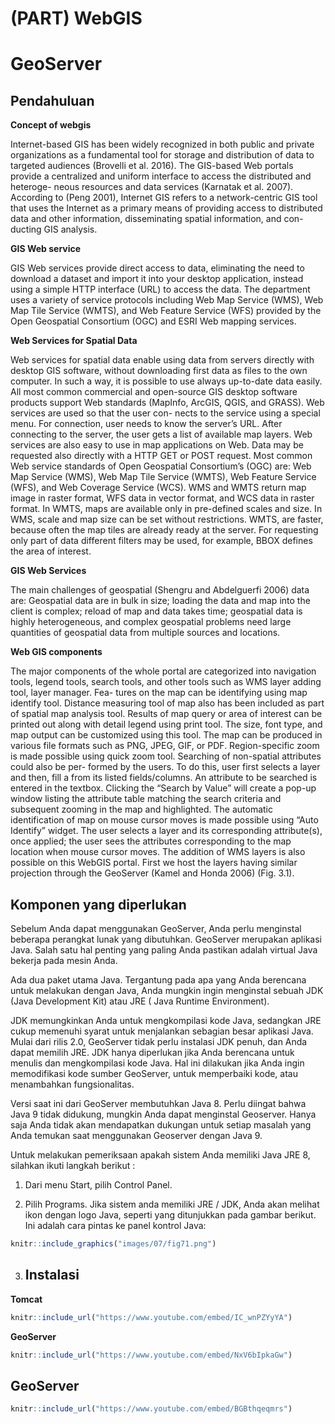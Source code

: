 # (PART) WebGIS {-}
# GeoServer

## Pendahuluan

**Concept of webgis**

Internet-based GIS has been widely recognized in both
public and private organizations as a fundamental tool for
storage and distribution of data to targeted audiences
(Brovelli et al. 2016).
The GIS-based Web portals provide a centralized and
uniform interface to access the distributed and heteroge-
neous resources and data services (Karnatak et al. 2007).
According to (Peng 2001), Internet GIS refers to a
network-centric GIS tool that uses the Internet as a primary
means of providing access to distributed data and other
information, disseminating spatial information, and con-
ducting GIS analysis.


**GIS Web service**

GIS Web services provide direct access to data, eliminating
the need to download a dataset and import it into your
desktop application, instead using a simple HTTP interface
(URL) to access the data. The department uses a variety of
service protocols including Web Map Service (WMS), Web
Map Tile Service (WMTS), and Web Feature Service (WFS) provided by the Open Geospatial Consortium
(OGC) and ESRI Web mapping services.

**Web Services for Spatial Data**

Web services for spatial data enable using data from servers
directly with desktop GIS software, without downloading
first data as files to the own computer. In such a way, it is
possible to use always up-to-date data easily. All most
common commercial and open-source GIS desktop software
products support Web standards (MapInfo, ArcGIS, QGIS,
and GRASS). Web services are used so that the user con-
nects to the service using a special menu. For connection,
user needs to know the server’s URL. After connecting to
the server, the user gets a list of available map layers. Web
services are also easy to use in map applications on Web.
Data may be requested also directly with a HTTP GET or
POST request.
Most common Web service standards of Open Geospatial
Consortium’s (OGC) are: Web Map Service (WMS), Web
Map Tile Service (WMTS), Web Feature Service (WFS),
and Web Coverage Service (WCS).
WMS and WMTS return map image in raster format,
WFS data in vector format, and WCS data in raster format.
In WMTS, maps are available only in pre-defined scales and
size. In WMS, scale and map size can be set without
restrictions. WMTS, are faster, because often the map tiles
are already ready at the server. For requesting only part of
data different filters may be used, for example, BBOX
defines the area of interest.

**GIS Web Services**

The main challenges of geospatial (Shengru and Abdelguerfi
2006) data are:
Geospatial data are in bulk in size; loading the data and map
into the client is complex; reload of map and data takes time;
geospatial data is highly heterogeneous, and complex
geospatial problems need large quantities of geospatial data
from multiple sources and locations.


**Web GIS components**

The major components of the whole portal are categorized
into navigation tools, legend tools, search tools, and other
tools such as WMS layer adding tool, layer manager. Fea-
tures on the map can be identifying using map identify tool.
Distance measuring tool of map also has been included as
part of spatial map analysis tool. Results of map query or
area of interest can be printed out along with detail legend
using print tool. The size, font type, and map output can be
customized using this tool. The map can be produced in
various file formats such as PNG, JPEG, GIF, or PDF.
Region-specific zoom is made possible using quick zoom
tool.
Searching of non-spatial attributes could also be per-
formed by the users. To do this, user first selects a layer and
then, fill a from its listed fields/columns. An attribute to be
searched is entered in the textbox. Clicking the “Search by
Value” will create a pop-up window listing the attribute table
matching the search criteria and subsequent zooming in the
map and highlighted.
The automatic identification of map on mouse cursor
moves is made possible using “Auto Identify” widget. The
user selects a layer and its corresponding attribute(s), once
applied; the user sees the attributes corresponding to the map
location when mouse cursor moves.
The addition of WMS layers is also possible on this
WebGIS portal. First we host the layers having similar
projection through the GeoServer (Kamel and Honda 2006)
(Fig. 3.1).
<!-- ## Konsep WebGIS -->

<!-- ```{r fig1424, fig.cap='Open Attribute Table',echo=FALSE, message=FALSE, warning=FALSE, out.width='30%', fig.asp=.75, fig.align='center'} -->
<!-- knitr::include_graphics("img/webgis/pic1.png") -->
<!-- ``` -->
## Komponen yang diperlukan

Sebelum Anda dapat menggunakan GeoServer, Anda perlu menginstal beberapa perangkat lunak yang dibutuhkan. GeoServer merupakan aplikasi Java. Salah satu hal penting yang paling
Anda pastikan adalah virtual Java bekerja pada mesin Anda.

Ada dua paket utama Java. Tergantung pada apa yang Anda berencana untuk melakukan dengan Java, Anda mungkin
ingin menginstal sebuah JDK (Java Development Kit) atau JRE
( Java Runtime Environment).

JDK memungkinkan Anda untuk mengkompilasi kode Java, sedangkan JRE cukup memenuhi syarat 
untuk menjalankan sebagian besar aplikasi Java. Mulai dari rilis 2.0, GeoServer tidak perlu instalasi JDK penuh, dan Anda
dapat memilih JRE. JDK hanya diperlukan jika Anda berencana untuk menulis dan mengkompilasi kode
Java. Hal ini dilakukan jika Anda ingin memodifikasi kode sumber GeoServer, untuk memperbaiki kode, atau menambahkan
fungsionalitas.


Versi saat ini dari GeoServer membutuhkan Java 8.  Perlu diingat bahwa Java 9 tidak didukung, mungkin Anda dapat menginstal Geoserver.  Hanya saja Anda tidak akan mendapatkan 
dukungan untuk setiap masalah yang Anda temukan saat menggunakan Geoserver dengan Java 9.

Untuk melakukan pemeriksaan apakah sistem Anda memiliki Java JRE 8, silahkan ikuti langkah berikut :

1. Dari menu Start, pilih Control Panel.

2. Pilih Programs. Jika sistem anda memiliki JRE / JDK, Anda akan melihat ikon dengan
logo Java, seperti yang ditunjukkan pada gambar berikut. Ini adalah cara pintas ke panel kontrol Java:

```r
knitr::include_graphics("images/07/fig71.png")
```

3.
## Instalasi

**Tomcat**


```r
knitr::include_url("https://www.youtube.com/embed/IC_wnPZYyYA")
```

**GeoServer**

```r
knitr::include_url("https://www.youtube.com/embed/NxV6bIpkaGw")
```




## GeoServer


```r
knitr::include_url("https://www.youtube.com/embed/BGBthqeqmrs")
```








